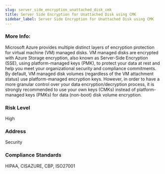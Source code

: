 ```yaml
---
slug: server_side_encryption_unattached_disk_cmk
title: Server Side Encryption for Unattached Disk using CMK
sidebar_label: Server Side Encryption for Unattached Disk using CMK
---
```


### More Info:

Microsoft Azure provides multiple distinct layers of encryption protection for virtual machine (VM) managed disks. VM managed disks are encrypted with Azure Storage encryption, also known as Server-Side Encryption (SSE), using platform-managed keys (PMK), to protect your data at rest and help you meet your organizational security and compliance commitments. By default, VM managed disk volumes (regardless of the VM attachment status) use platform-managed encryption keys. However, in order to have a more granular control over your data encryption/decryption process, it is strongly recommended to use your own keys (CMKs) instead of platform-managed keys (PMKs) for data (non-boot) disk volume encryption.

### Risk Level

High

### Address

Security

### Compliance Standards

HIPAA, CISAZURE, CBP, ISO27001

